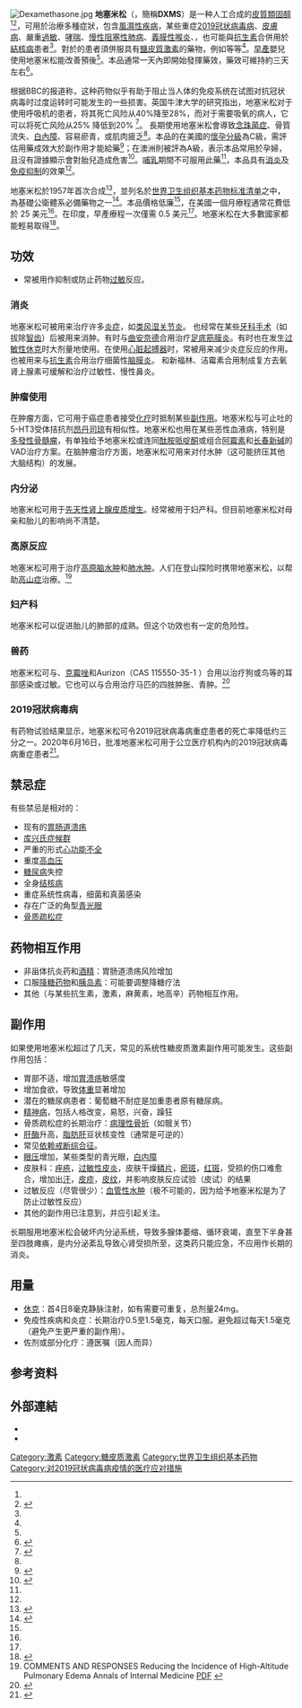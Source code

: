 {{Medical}}
{{drugbox
| Verifiedfields = changed
| Watchedfields = changed
| verifiedrevid = 443584169
| IUPAC_name = (8''S'',9''R'',10''S'',11''S'',13''S'',14''S'',16''R'',17''R'')-9- Fluoro-11,17-dihydroxy-17-(2-hydroxyacetyl)-10,13,16-trimethyl-6,7,8,9,10,11,12,13,14,15,16,17- dodecahydro-3''H''-cyclopenta[''a'']phenanthren-3-one<br>OR<br>(1''R'',2''S'',10''S'',11''S'',13''R'',14''R'',15''S'',17''S'')-1-fluoro-14,17-dihydroxy-14-(2-hydroxyacetyl)-2,13,15-trimethyltetracyclo[8.7.0.0<sup>2,7</sup>.0<sup>11,15</sup>]heptadeca-3,6-dien-5-one
| image = Dexamethasone Structural Formula V1.svg
| alt = Skeletal formula of dexamethasone
| image2 = Dexamethasone 3D ball.png
| alt2 = Ball-and-stick model of the dexamethasone molecule
<!--Clinical data-->
| Drugs.com = {{drugs.com|monograph|dexamethasone}}
| MedlinePlus = a682792
| pregnancy_AU = A
| pregnancy_US = C
| pregnancy_category = 
| legal_AU = S4
| legal_CA = Rx-only
| legal_UK = POM
| legal_US = Rx-only
| routes_of_administration =口服、[[静脉注射|静脉注射]]、[[肌肉注射|肌肉注射]]、[[皮下注射|皮下注射]]、[[骨内输液|骨内输液]]
<!--Pharmacokinetic data-->
| bioavailability = 80-90%
| protein_bound = 77%
| metabolism = [[肝脏|肝脏]]
| elimination_half-life = 190 分鐘
| excretion = 尿液（65%）
<!--Identifiers-->
| IUPHAR_ligand = 2768
| CAS_number_Ref = {{cascite|correct|??}}
| CAS_number = 50-02-2
| ATC_prefix = A01
| ATC_suffix = AC02
| ATC_supplemental =  {{ATC|C05|AA09}}, {{ATC|D07|AB19}}, {{ATC|D10|AA03}}, {{ATC|H02|AB02}}, {{ATC|R01|AD03}}, {{ATC|S01|BA01}},{{ATC|S02|BA06}}, {{ATC|S03|BA01}}
| PubChem = 5743
| DrugBank_Ref = {{drugbankcite|changed|drugbank}}
| DrugBank = DB01234
| ChemSpiderID_Ref = {{chemspidercite|correct|chemspider}}
| ChemSpiderID = 5541
| UNII_Ref = {{fdacite|correct|FDA}}
| UNII = 7S5I7G3JQL
| KEGG_Ref = {{keggcite|correct|kegg}}
| KEGG = D00292
| ChEBI_Ref = {{ebicite|correct|EBI}}
| ChEBI = 41879
| ChEMBL_Ref = {{ebicite|correct|EBI}}
| ChEMBL = 384467
<!--Chemical data-->
| C=22 | H=29 | F=1 | O=5
| molecular_weight = 392.461 g/mol
| smiles = O=C(CO)[C@]3(O)[C@]2(C[C@H](O)[C@]4(F)[C@@]/1(\C(=C/C(=O)\C=C\1)CC[C@H]4[C@@H]2C[C@H]3C)C)C
| StdInChI_Ref = {{stdinchicite|correct|chemspider}}
| StdInChI = 1S/C22H29FO5/c1-12-8-16-15-5-4-13-9-14(25)6-7-19(13,2)21(15,23)17(26)10-20(16,3)22(12,28)18(27)11-24/h6-7,9,12,15-17,24,26,28H,4-5,8,10-11H2,1-3H3/t12-,15+,16+,17+,19+,20+,21+,22+/m1/s1
| StdInChIKey_Ref = {{stdinchicite|correct|chemspider}}
| StdInChIKey = UREBDLICKHMUKA-CXSFZGCWSA-N
| melting_point = 262
}}
[[File:Dexamethasone.jpg|thumb]]
<!-- Definition and uses -->
'''地塞米松'''（{{lang|en|Dexamethasone}}，簡稱'''DXMS'''）是一种人工合成的[[皮質類固醇|皮質類固醇]]<ref name=AHFS2015/><ref>{{cite journal |author=van de Beek D, de Gans J, McIntyre P, Prasad K |title=Corticosteroids for acute bacterial meningitis |journal=Cochrane Database Syst Rev |volume= |issue=1 |pages=CD004405 |year=2007 |pmid=17253505 |doi=10.1002/14651858.CD004405.pub2 |url=http://mrw.interscience.wiley.com/cochrane/clsysrev/articles/CD004405/frame.html }}{{Dead link|date=2019年4月 |bot=InternetArchiveBot |fix-attempted=yes }}</ref>，可用於治療多種症狀，包含[[风湿病学|風濕性疾病]]，某些重症[[2019冠状病毒病|2019冠状病毒病]]、[[皮膚病|皮膚病]]、嚴重[[過敏|過敏]]、[[哮喘|哮喘]]、[[慢性阻塞性肺病|慢性阻塞性肺病]]、[[義膜性喉炎|義膜性喉炎]]、{{tsl|en|cerebral edema||腦水腫}}，也可能與[[抗細菌藥|抗生素]]合併用於[[結核病|結核病]]患者<ref name=AHFS2015/>。對於{{tsl|en|adrenocortical insufficiency||腎上腺皮質機能不全}}的患者須併服具有[[鹽皮質激素|鹽皮質激素]]的藥物，例如{{tsl|en|fludrocortisone|富能錠}}等等<ref name=AHFS2015/>。[[早產|早產]]嬰兒使用地塞米松能改善預後<ref name=AHFS2015/>。本品通常一天內即開始發揮藥效，藥效可維持約三天左右<ref name=AHFS2015>{{cite web|title=Dexamethasone|url=http://www.drugs.com/monograph/dexamethasone.html|publisher=The American Society of Health-System Pharmacists|accessdate=Jul 29, 2015|archive-url=https://web.archive.org/web/20160604173218/http://www.drugs.com/monograph/dexamethasone.html|archive-date=2016-06-04|dead-url=no}}</ref>。

根据BBC的报道称，这种药物似乎有助于阻止当人体的免疫系统在试图对抗冠状病毒时过度运转时可能发生的一些损害。英国牛津大学的研究指出，地塞米松对于使用呼吸机的患者，将其死亡风险从40%降至28%，而对于需要吸氧的病人，它可以将死亡风险从25% 降低到20% <ref>{{cite web|title=Coronavirus: Dexamethasone proves first life-saving drug|url=https://www.bbc.com/news/health-53061281|accessdate=June 16, 2020|archive-url=https://web.archive.org/web/20200701141940/https://www.bbc.com/news/health-53061281|archive-date=2020-07-01|dead-url=no}}</ref>。
<!-- Side effects and mechanism -->
長期使用地塞米松會導致[[念珠菌症|念珠菌症]]、骨質流失、[[白內障|白內障]]、容易瘀青，或肌肉疲乏<ref name=AHFS2015/>。本品的在美國的[[懷孕分級|懷孕分級]]為C級，需評估用藥成效大於副作用才能給藥<ref>{{cite web|title=Dexamethasone Use During Pregnancy|url=http://www.drugs.com/pregnancy/dexamethasone.html|website=www.drugs.com|accessdate=9 June 2016|quote=Dexamethasone is only recommended for use during pregnancy when there are no alternatives and benefit outweighs risk.|archive-url=https://web.archive.org/web/20160517153059/http://www.drugs.com/pregnancy/dexamethasone.html|archive-date=2016-05-17|dead-url=no}}</ref>；在澳洲則被評為A級，表示本品常用於孕婦，且沒有證據顯示會對胎兒造成危害<ref>{{cite web|title=Prescribing medicines in pregnancy database|url=http://www.tga.gov.au/hp/medicines-pregnancy.htm#.U1Yw8Bc3tqw|work=Australian Government|accessdate=22 April 2014|date=3 March 2014|quote=Drugs which have been taken by a large number of pregnant women and women of childbearing age without any proven increase in the frequency of malformations or other direct or indirect harmful effects on the fetus having been observed.|archive-url=https://web.archive.org/web/20140408040902/http://www.tga.gov.au/hp/medicines-pregnancy.htm#.U1Yw8Bc3tqw|archive-date=2014-04-08|dead-url=no}}</ref>。[[母乳餵養|哺乳]]期間不可服用此藥<ref name=AHFS2015/>，本品具有[[抗炎性|消炎]]及[[免疫抑制劑|免疫抑制]]的效果<ref name=AHFS2015/>。

<!-- History, society and culture -->
地塞米松於1957年首次合成<ref>{{cite book|last2=Rankovic|first2=Zoran|last3=Hargreaves|first3=Richard|last4=Bingham|first4=Matilda|title=Drug discovery and medicinal chemistry for psychiatric disorders|date=2012|publisher=Royal Society of Chemistry|location=Cambridge|isbn=9781849733656|page=286|url=https://books.google.ca/books?id=J4Mq3Lm1R7kC&pg=PA286|access-date=2016-06-14|archive-url=https://web.archive.org/web/20160305022353/https://books.google.ca/books?id=J4Mq3Lm1R7kC&pg=PA286|archive-date=2016-03-05|dead-url=no}}</ref>，並列名於[[世界卫生组织基本药物标准清单|世界卫生组织基本药物标准清单]]之中，為基礎公衛體系必備藥物之一<ref name=WHO2015E>{{cite web |url=http://www.who.int/medicines/publications/essentialmedicines/EML2015_8-May-15.pdf |title=19th WHO Model List of Essential Medicines (April 2015) |date=April 2015 |accessdate=May 10, 2015 |publisher=WHO |archive-url=https://web.archive.org/web/20150513043105/http://www.who.int/medicines/publications/essentialmedicines/EML2015_8-May-15.pdf |archive-date=2015-05-13 |dead-url=no }}</ref>。本品價格低廉<ref name=WHODex/>，在美國一個月療程通常花費低於 25 美元<ref name=AHFS2015/>。在印度，早產療程一次僅需 0.5 美元<ref name=WHODex/>。地塞米松在大多數國家都能輕易取得<ref name=WHODex>{{cite web|title=DEXAMETHASONE FOR ACCELERATING LUNG MATURATION IN PRETERM BABIES|url=http://www.who.int/selection_medicines/committees/expert/19/applications/Dexamethasone_29_C_NI.pdf|accessdate=29 July 2015|archive-url=https://web.archive.org/web/20151222111212/http://www.who.int/selection_medicines/committees/expert/19/applications/Dexamethasone_29_C_NI.pdf|archive-date=2015-12-22|dead-url=no}}</ref>。

== 功效 ==
*常被用作抑制或防止药物[[过敏|过敏]]反应。
=== 消炎 ===
地塞米松可被用来治疗许多[[炎症|炎症]]，如[[类风湿关节炎|类风湿关节炎]]。 也经常在某些[[牙科|牙科]][[手术|手术]]（如拔除[[智齿|智齿]]）后被用来消肿。有时与[[曲安奈德|曲安奈德]]合用治疗[[足底筋膜炎|足底筋膜炎]]。有时也在发生[[过敏性休克|过敏性休克]]时大剂量地使用。在使用[[心脏起搏器|心脏起搏器]]时，常被用来减少炎症反应的作用。也被用来与[[抗生素|抗生素]]合用治疗细菌性[[脑膜炎|脑膜炎]]。
和新福林、洁霉素合用制成复方去氧肾上腺素可缓解和治疗过敏性、慢性鼻炎。

=== 肿瘤使用 ===
在肿瘤方面，它可用于癌症患者接受[[化疗|化疗]]时抵制某些[[副作用|副作用]]。地塞米松与可止吐的5-HT3受体拮抗剂[[昂丹司琼|昂丹司琼]]有相似性。地塞米松也用在某些恶性血液病，特别是[[多發性骨髓瘤|多發性骨髓瘤]]，有单独给予地塞米松或连同[[沙利度胺|酞胺哌啶酮]]或组合[[阿霉素|阿霉素]]和[[长春新碱|长春新碱]]的VAD治疗方案。在脑肿瘤治疗方面，地塞米松可用来对付水肿（这可能挤压其他大脑结构）的发展。

=== 内分泌 ===
地塞米松可用于[[先天性腎上腺增生症|先天性肾上腺皮质增生]]。经常被用于妇产科。但目前地塞米松对母亲和胎儿的影响尚不清楚。

=== 高原反应 ===
地塞米松可用于治疗[[高原脑水肿|高原脑水肿]]和[[肺水肿|肺水肿]]。人们在登山探险时携带地塞米松，以帮助[[高山症|高山症]]治療。<ref>COMMENTS AND RESPONSES Reducing the Incidence of High-Altitude Pulmonary Edema
Annals of Internal Medicine [http://www.annals.org/cgi/reprint/146/8/615.pdf PDF] {{Wayback|url=http://www.annals.org/cgi/reprint/146/8/615.pdf |date=20080625161453 }}</ref>

=== 妇产科 ===
地塞米松可以促进胎儿的肺部的成熟。但这个功效也有一定的危险性。

=== 兽药 ===
地塞米松可与{{tsl|en|Marbofloxacin|马波沙星}}、[[克霉唑|克霉唑]]和Aurizon（CAS 115550-35-1 ）合用以治疗狗或鸟等的耳部感染或过敏。它也可以与{{tsl|en|Trichlormethiazide|三氯噻嗪}}合用治疗马匹的四肢肿胀、青肿。<ref name="wedgewood">{{cite web |url=http://www.wedgewoodpharmacy.com/monographs/trichlormethiazide.asp |title=Trichlormethiazide and Dexamethasone for veterinary use |author= |publisher=Wedgewood Pharmacy |accessdate=2008-01-23 |format= |work= |archive-url=https://web.archive.org/web/20071212125537/http://www.wedgewoodpharmacy.com/monographs/trichlormethiazide.asp |archive-date=2007-12-12 |dead-url=no }}</ref>

=== 2019冠狀病毒病 ===
有药物试验结果显示，地塞米松可令2019冠狀病毒病重症患者的死亡率降低约三分之一。2020年6月16日，{{en-link|英国卫生部|Department of Health and Social Care}}批准地塞米松可用于公立医疗机构內的2019冠狀病毒病重症患者<ref>{{cite news|title=试验结果显示地塞米松可降低新冠肺炎患者死亡率 被称为“重大突破”. 对照组在不需要呼吸支持的患者中存活率较高，尽管差异在统计学上并不显著.|url=https://cn.reuters.com/article/medicine-study-covid-0616-tues-idCNKBS23O018|access-date=2020-08-04|archive-url=https://web.archive.org/web/20200617132130/https://cn.reuters.com/article/medicine-study-covid-0616-tues-idCNKBS23O018|archive-date=2020-06-17|dead-url=no}}</ref>。

== 禁忌症 ==
有些禁忌是相对的：
*现有的[[胃肠道溃疡|胃肠道溃疡]]
*[[库兴氏症候群|库兴氏症候群]]
*严重的形式[[心功能不全|心功能不全]]
*重度[[高血压|高血压]]
*[[糖尿病|糖尿病]]失控
*全身[[结核病|结核病]]
*重症系统性病毒，细菌和真菌感染
*存在广泛的角型[[青光眼|青光眼]]
*[[骨质疏松症|骨质疏松症]]

== 药物相互作用 ==
*非甾体抗炎药和[[酒精|酒精]]：胃肠道溃疡风险增加
*口服[[降糖药物|降糖药物]]和[[胰岛素|胰岛素]]：可能要调整降糖疗法
*其他（与某些抗生素，激素，麻黄素，地高辛）药物相互作用。

== 副作用 ==
如果使用地塞米松超过了几天，常见的系统性糖皮质激素副作用可能发生。这些副作用包括： 
*胃部不适，增加[[胃溃疡|胃溃疡]]敏感度
*增加食欲，导致[[体重|体重]]显著增加
*潜在的糖尿病患者：葡萄糖不耐症是加重患者原有糖尿病。
*[[精神病|精神病]]，包括人格改变，易怒，兴奋，躁狂
*骨质疏松症的长期治疗：[[病理性骨折|病理性骨折]]（如髋关节）
*[[肝酶|肝酶]]升高，[[脂肪肝|脂肪肝]]豆状核变性（通常是可逆的）
*常见[[依赖戒断综合征|依赖戒断综合征]]。
*[[眼压|眼压]]增加，某些类型的青光眼，[[白内障|白内障]]
*皮肤科：[[痤疮|痤疮]]，[[过敏性皮炎|过敏性皮炎]]，皮肤干燥[[鳞片|鳞片]]，[[瘀斑|瘀斑]]，[[红斑|红斑]]，受损的伤口难愈合，增加出[[汗|汗]]，[[皮疹|皮疹]]，[[皮纹|皮纹]]，并影响皮肤反应试验（皮试）的结果
*过敏反应（尽管很少）：[[血管性水肿|血管性水肿]]（极不可能的，因为给予地塞米松是为了防止过敏性反应）
*其他的副作用已注意到，并应引起关注。
长期服用地塞米松会破坏内分泌系统，导致多腺体萎缩、循环衰竭，直至下半身甚至四肢瘫痪，是内分泌紊乱导致心肾受损所至，这类药只能应急，不应用作长期的消炎。

== 用量 ==
*[[休克|休克]]：首4日8毫克静脉注射，如有需要可重复，总剂量24mg。
*免疫性疾病和炎症：长期治疗0.5至1.5毫克，每天口服。避免超过每天1.5毫克（避免产生更严重的副作用）。
*佐剂或部分化疗：遵医嘱（因人而异）

== 参考资料 ==
{{reflist}}

==外部連結==
* {{Cite web|url=http://www.myeloma.org/main.jsp?source=link&source_link_id=2117&type=article&tab_id=13&menu_id=94&id=1749|title=Understanding Dexamethasone and Other Steroids|access-date=2014-01-04|archive-url=https://web.archive.org/web/20080615204223/http://myeloma.org/main.jsp?source=link&source_link_id=2117&type=article&tab_id=13&menu_id=94&id=1749|archive-date=2008-06-15|dead-url=yes}}
* {{cite web |url=http://druginfo.nlm.nih.gov/drugportal/dpdirect.jsp?name=Dexamethasone |publisher=U.S. National Library of Medicine: Drug Information Portal |title=Dexamethasone |accessdate=2014-01-04 |archive-date=2013-07-03 |archive-url=https://web.archive.org/web/20130703151811/http://druginfo.nlm.nih.gov/drugportal/dpdirect.jsp?name=Dexamethasone |dead-url=no }}

{{口腔病药物}}
{{止吐剂}}
{{血管保护药}}
{{Corticosteroids}}
{{Depressogenics}}
{{Otologicals}}
{{Orexigenics}}
{{COVID-19}}

[[Category:激素|Category:激素]]
[[Category:糖皮质激素|Category:糖皮质激素]]
[[Category:世界卫生组织基本药物|Category:世界卫生组织基本药物]]
[[Category:对2019冠状病毒病疫情的医疗应对措施|Category:对2019冠状病毒病疫情的医疗应对措施]]